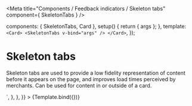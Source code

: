 
<Meta
  title="Components / Feedback indicators / Skeleton tabs"
  component={ SkeletonTabs }
/>

  components: { SkeletonTabs, Card },
  setup() {
    return { args };
  },
  template: `
  <Card>
    <SkeletonTabs v-bind="args" />
  </Card>
  `,
});

# Skeleton tabs

Skeleton tabs are used to provide a low fidelity representation of content before it appears on the page, and improves load times perceived by merchants. Can be used for content in or outside of a card.

<Canvas>
  <Story
    name="Skeleton tabs"
    args={{
      count: 2,
    }}
    parameters={{
      docs: {
        source: {
          code: dedent`
            <Card>
              <SkeletonTabs :count="2" />
            </Card>
          `,
        },
      },
    }}
  >
    {Template.bind({})}
  </Story>
</Canvas>

<ArgsTable story="Skeleton tabs"/>
